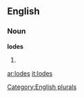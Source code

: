 ==English==

===Noun===
'''lodes'''

# {{plural of|[[lode]]}}

[[Category:English plurals]]

[[ar:lodes]]
[[it:lodes]]
